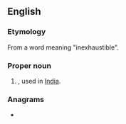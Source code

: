 ==English==

===Etymology===
From a {{etyl|sa|en}} word meaning "inexhaustible".{{attention|sa|add the word}}

===Proper noun===
{{en-proper noun}}

# {{given name|female|from=India}}, used in [[India]].

===Anagrams===
* {{anagrams|en|Anaya|Ayaan|Ayana}}